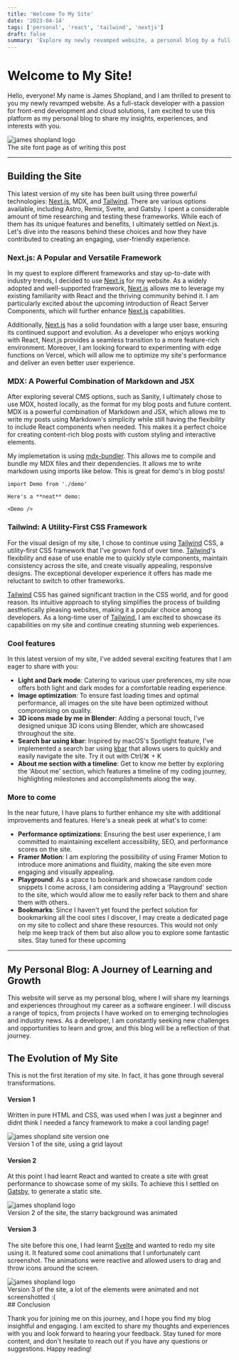 ```yaml
---
title: 'Welcome To My Site'
date: '2023-04-14'
tags: ['personal', 'react', 'tailwind', 'nextjs']
draft: false
summary: 'Explore my newly revamped website, a personal blog by a full-stack developer with a passion for front-end development and cloud solutions. Built using Next.js, MDX, and Tailwind CSS, this site offers insights into my experiences, emerging technologies, and industry news. Join me on his journey of learning and growth in the ever-evolving world of software engineering.'
---
```


# Welcome to My Site!

Hello, everyone! My name is James Shopland, and I am thrilled to present to you my newly revamped website. As a full-stack developer with a passion for front-end
development and cloud solutions, I am excited to use this platform as my personal blog to share my insights, experiences, and interests with you.

<div className="flex flex-col items-center justify-center">
  <Image alt="james shopland logo" src="/static/images/fullpage.png" width={300} height={50} />
  <figcaption>The site font page as of writing this post</figcaption>
</div>

---

## Building the Site

This latest version of my site has been built using three powerful technologies: [Next.js](https://nextjs.org/), MDX, and [Tailwind](https://tailwindcss.com/).
There are various options available, including Astro, Remix, Svelte, and Gatsby. I spent a considerable amount of time researching and testing these frameworks. While each of them has its unique features and benefits, I ultimately settled on Next.js.
Let's dive into the reasons behind these choices and how they have contributed to creating an engaging, user-friendly experience.

### Next.js: A Popular and Versatile Framework

In my quest to explore different frameworks and stay up-to-date with industry trends, I decided to use
[Next.js](https://nextjs.org/) for my website. As a widely adopted and well-supported framework, [Next.js](https://nextjs.org/) allows me to leverage
my existing familiarity with React and the thriving community behind it. I am particularly excited about
the upcoming introduction of React Server Components, which will further enhance [Next.js](https://nextjs.org/) capabilities.

Additionally, [Next.js](https://nextjs.org/) has a solid foundation with a large user base, ensuring its continued support and evolution. As a developer who enjoys working with React, Next.js provides a seamless transition to a more feature-rich environment. Moreover, I am looking forward to experimenting with edge functions on Vercel, which will allow me to optimize my site's performance and deliver an even better user experience.

### MDX: A Powerful Combination of Markdown and JSX

After exploring several CMS options, such as Sanity, I ultimately chose to use MDX, hosted locally, as the format for my blog posts and future content.
MDX is a powerful combination of Markdown and JSX, which allows me to write my posts using Markdown's simplicity while still having the flexibility
to include React components when needed.
This makes it a perfect choice for creating content-rich blog posts with custom styling and interactive elements.

My implemetation is using [mdx-bundler](https://github.com/kentcdodds/mdx-bundler). This allows me to compile and bundle my MDX files and their dependencies.
It allows me to write markdown using imports like below. This is great for demo's in blog posts!

```mdx
import Demo from './demo'

Here's a **neat** demo:

<Demo />
```

### Tailwind: A Utility-First CSS Framework

For the visual design of my site, I chose to continue using [Tailwind](https://tailwindcss.com/) CSS, a utility-first CSS framework that I've grown fond of over time. [Tailwind](https://tailwindcss.com/)'s flexibility and ease of use enable me to quickly style components, maintain consistency across the site, and create visually appealing, responsive designs. The exceptional developer experience it offers has made me reluctant to switch to other frameworks.

[Tailwind](https://tailwindcss.com/) CSS has gained significant traction in the CSS world, and for good reason. Its intuitive approach to styling simplifies the process of building aesthetically pleasing websites, making it a popular choice among developers. As a long-time user of [Tailwind](https://tailwindcss.com/), I am excited to showcase its capabilities on my site and continue creating stunning web experiences.

### Cool features

In this latest version of my site, I've added several exciting features that I am eager to share with you:

- **Light and Dark mode**: Catering to various user preferences, my site now offers both light and dark modes for a comfortable reading experience.
- **Image optimization**: To ensure fast loading times and optimal performance, all images on the site have been optimized without compromising on quality.
- **3D icons made by me in Blender**: Adding a personal touch, I've designed unique 3D icons using Blender, which are showcased throughout the site.
- **Search bar using kbar**: Inspired by macOS's Spotlight feature, I've implemented a search bar using [kbar](https://kbar.vercel.app/) that allows users to quickly and easily navigate the site. Try it out with Ctrl/⌘ + K
- **About me section with a timeline**: Get to know me better by exploring the 'About me' section, which features a timeline of my coding journey, highlighting milestones and accomplishments along the way.

### More to come

In the near future, I have plans to further enhance my site with additional improvements and features. Here's a sneak peek at what's to come:

- **Performance optimizations**: Ensuring the best user experience, I am committed to maintaining excellent accessibility, SEO, and performance scores on the site.
- **Framer Motion**: I am exploring the possibility of using Framer Motion to introduce more animations and fluidity, making the site even more engaging and visually appealing.
- **Playground**: As a space to bookmark and showcase random code snippets I come across, I am considering adding a 'Playground' section to the site, which would allow me to easily refer back to them and share them with others.
- **Bookmarks**: Since I haven't yet found the perfect solution for bookmarking all the cool sites I discover, I may create a dedicated page on my site to collect and share these resources. This would not only help me keep track of them but also allow you to explore some fantastic sites.
  Stay tuned for these upcoming

---

## My Personal Blog: A Journey of Learning and Growth

This website will serve as my personal blog, where I will share my learnings and experiences throughout my career as a software engineer. I will discuss a range of topics, from projects I have worked on to emerging technologies and industry news. As a developer, I am constantly seeking new challenges and opportunities to learn and grow, and this blog will be a reflection of that journey.

## The Evolution of My Site

This is not the first iteration of my site. In fact, it has gone through several transformations.

#### Version 1

Written in pure HTML and CSS, was used when I was just a beginner and didnt think I needed a fancy framework
to make a cool landing page!

<div className="flex flex-col items-center justify-center">
  <Image
    alt="james shopland site version one"
    src="/static/images/v1.png"
    width={300}
    height={50}
  />
  <figcaption>Version 1 of the site, using a grid layout</figcaption>
</div>

#### Version 2

At this point I had learnt React and wanted to create a site with great performance to showcase some of my skills. To achieve this I settled on [Gatsby](https://www.gatsbyjs.com/), to generate a static site.

<div className="flex flex-col items-center justify-center">
  <Image alt="james shopland logo" src="/static/images/v2.png" width={300} height={50} />
  <figcaption>Version 2 of the site, the starry background was animated</figcaption>
</div>

#### Version 3

The site before this one, I had learnt [Svelte](https://svelte.dev/) and wanted to redo my site using it. It featured some cool animations that I unfortunately cant screenshot. The animations were reactive and allowed users to drag and throw icons around the screen.

<div className="flex flex-col items-center justify-center">
  <Image alt="james shopland logo" src="/static/images/v3.png" width={300} height={50} />
  <figcaption>
    Version 3 of the site, a lot of the elements were animated and not screenshotted :(
  </figcaption>
</div>
## Conclusion

Thank you for joining me on this journey, and I hope you find my blog insightful and engaging. I am excited to share my thoughts and experiences with you and look forward to hearing your feedback. Stay tuned for more content, and don't hesitate to reach out if you have any questions or suggestions. Happy reading!

